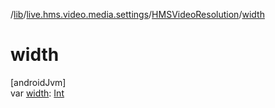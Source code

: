 /[lib](/api-reference/android/v2/home/content)/[live.hms.video.media.settings](../index)/[HMSVideoResolution](index)/[width](width)

# width

[androidJvm]\
var [width](width): [Int](https://kotlinlang.org/api/latest/jvm/stdlib/kotlin/-int/index.html)
